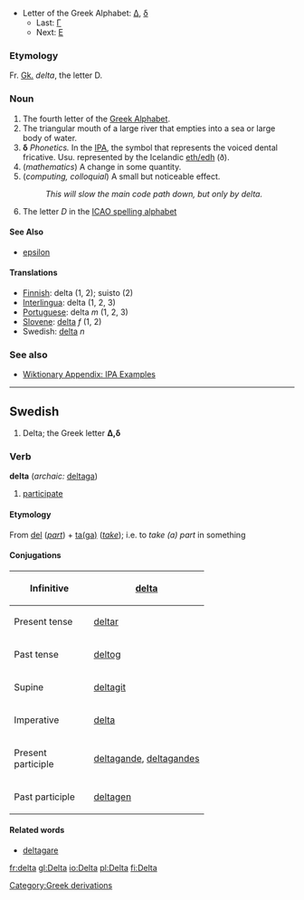 *Letter of the Greek Alphabet: [[Δ]], [[δ]]
**Last: [[gamma|&#915;]]
**Next: [[epsilon|&#917;]]

=== Etymology ===
Fr. [[Greek|Gk.]] ''delta'', the letter D.

=== Noun ===
#The fourth letter of the [[w:Greek alphabet|Greek Alphabet]].
#The triangular mouth of a large river that empties into a sea or large body of water.
#'''&#948;''' ''Phonetics.'' In the [[International Phonetic Alphabet|IPA]], the symbol that represents the voiced dental fricative. Usu. represented by the Icelandic [[eth|eth/edh]] (ð).
# (''mathematics'') A change in some quantity.
# (''computing, colloquial'') A small but noticeable effect.
#: ''This will slow the main code path down, but only by delta.''
# The letter ''D'' in the [[ICAO spelling alphabet]]

====See Also====
*[[epsilon]]

==== Translations ====

*[[Finnish]]: delta (1, 2); suisto (2)
*[[Interlingua]]: delta (1, 2, 3)
*[[Portuguese]]: delta ''m'' (1, 2, 3)
*[[Slovene]]: [[delta]] ''f'' (1, 2)
*Swedish: [[delta#Swedish|delta]] ''n''

=== See also ===
*[[Wiktionary Appendix:IPA Examples|Wiktionary Appendix: IPA Examples]]


----
==Swedish==
#Delta; the Greek letter '''Δ,δ'''
===Verb===
'''delta''' (''archaic:'' [[deltaga]])
#[[participate]]
====Etymology====
From [[del]] (''[[part]]'') + [[ta|ta(ga)]] (''[[take]]''); i.e. to ''take (a) part'' in something
====Conjugations====
{| border=1 cellspacing=0
|- align=center
! width=125 bgcolor="#FFFFF0" | Infinitive
| [[delta]]
|- align=center
! width=125 bgcolor="#FFFFF0" | Present tense
| [[deltar]]
|- align=center
! width=125 bgcolor="#FFFFF0" | Past tense
| [[deltog]]
|- align=center
! width=125 bgcolor="#FFFFF0" | Supine
| [[deltagit]]
|- align=center
! width=125 bgcolor="#FFFFF0" | Imperative
| [[delta]]
|- align=center
! width=125 bgcolor="#FFFFF0" | Present participle
| colspan=2 | [[deltagande]], [[deltagandes]]
|- align=center
! width=125 bgcolor="#FFFFF0" | Past participle
| colspan=2 | [[deltagen]]
|}

====Related words====
*[[deltagare]]


[[Category:Greek derivations]]

[[fr:delta]]
[[gl:Delta]]
[[io:Delta]]
[[pl:Delta]]
[[fi:Delta]]